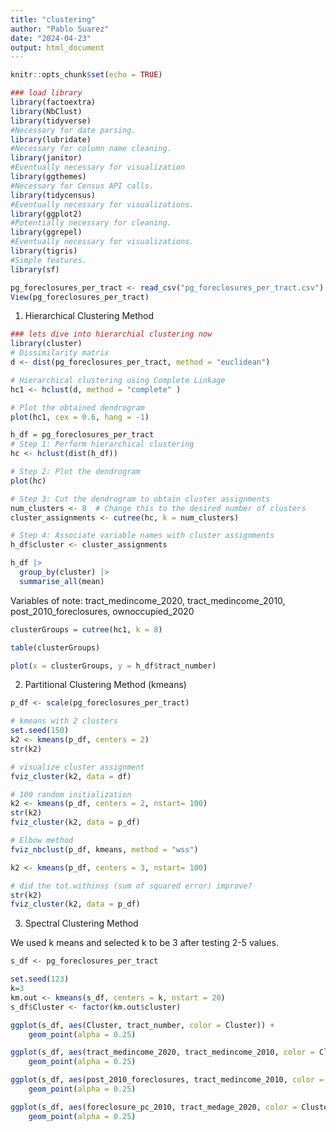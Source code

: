 ```yaml
---
title: "clustering"
author: "Pablo Suarez"
date: "2024-04-23"
output: html_document
---
```


```r
knitr::opts_chunk$set(echo = TRUE)
```

```r
### load library
library(factoextra)
library(NbClust)
library(tidyverse)
#Necessary for date parsing.
library(lubridate)
#Necessary for column name cleaning.
library(janitor)
#Eventually necessary for visualization
library(ggthemes)
#Necessary for Census API calls.
library(tidycensus)
#Eventually necessary for visualizations.
library(ggplot2)
#Potentially necessary for cleaning.
library(ggrepel)
#Eventually necessary for visualizations.
library(tigris)
#Simple features.
library(sf)
```

```r

pg_foreclosures_per_tract <- read_csv("pg_foreclosures_per_tract.csv")
View(pg_foreclosures_per_tract)

```

1. Hierarchical Clustering Method

```r
### lets dive into hierarchial clustering now
library(cluster)
# Dissimilarity matrix
d <- dist(pg_foreclosures_per_tract, method = "euclidean")

# Hierarchical clustering using Complete Linkage
hc1 <- hclust(d, method = "complete" )

# Plot the obtained dendrogram
plot(hc1, cex = 0.6, hang = -1)

```


```r
h_df = pg_foreclosures_per_tract 
# Step 1: Perform hierarchical clustering
hc <- hclust(dist(h_df))

# Step 2: Plot the dendrogram
plot(hc)

# Step 3: Cut the dendrogram to obtain cluster assignments
num_clusters <- 8  # Change this to the desired number of clusters
cluster_assignments <- cutree(hc, k = num_clusters)

# Step 4: Associate variable names with cluster assignments
h_df$cluster <- cluster_assignments

```


```r

h_df |>
  group_by(cluster) |>
  summarise_all(mean)

```


Variables of note: tract_medincome_2020, tract_medincome_2010, post_2010_foreclosures, ownoccupied_2020



```r

clusterGroups = cutree(hc1, k = 8)

table(clusterGroups)

```


```r

plot(x = clusterGroups, y = h_df$tract_number)

```


2. Partitional Clustering Method (kmeans)

```r


p_df <- scale(pg_foreclosures_per_tract)

# kmeans with 2 clusters
set.seed(150)
k2 <- kmeans(p_df, centers = 2)
str(k2)

# visualize cluster assignment
fviz_cluster(k2, data = df)

# 100 random initialization 
k2 <- kmeans(p_df, centers = 2, nstart= 100)
str(k2)
fviz_cluster(k2, data = p_df)

# Elbow method
fviz_nbclust(p_df, kmeans, method = "wss")

k2 <- kmeans(p_df, centers = 3, nstart= 100)

# did the tot.withinss (sum of squared error) improve?
str(k2)
fviz_cluster(k2, data = p_df)

```


3. Spectral Clustering Method


We used k means and selected k to be 3 after testing 2-5 values. 

```r

s_df <- pg_foreclosures_per_tract

set.seed(123)
k=3
km.out <- kmeans(s_df, centers = k, nstart = 20)
s_df$Cluster <- factor(km.out$cluster)

ggplot(s_df, aes(Cluster, tract_number, color = Cluster)) +
    geom_point(alpha = 0.25) 

```


```r

ggplot(s_df, aes(tract_medincome_2020, tract_medincome_2010, color = Cluster)) +
    geom_point(alpha = 0.25) 

```

```r

ggplot(s_df, aes(post_2010_foreclosures, tract_medincome_2010, color = Cluster)) +
    geom_point(alpha = 0.25) 

```

```r

ggplot(s_df, aes(foreclosure_pc_2010, tract_medage_2020, color = Cluster)) +
    geom_point(alpha = 0.25) 

```

